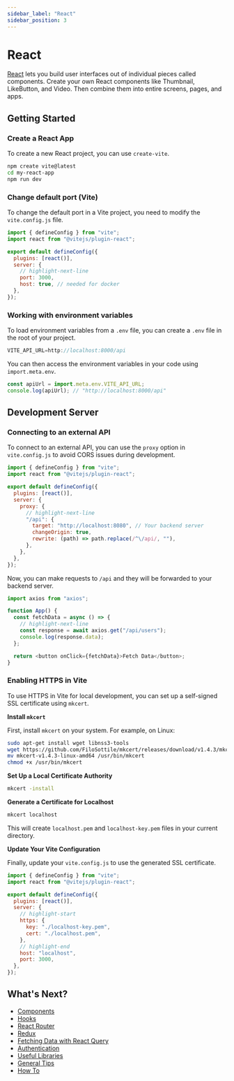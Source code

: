 ```yaml
---
sidebar_label: "React"
sidebar_position: 3
---
```


# React

[React](https://react.dev/) lets you build user interfaces out of individual pieces called components. Create your own React components like Thumbnail, LikeButton, and Video. Then combine them into entire screens, pages, and apps.

## Getting Started

### Create a React App

To create a new React project, you can use `create-vite`.

```bash
npm create vite@latest
cd my-react-app
npm run dev
```

### Change default port (Vite)

To change the default port in a Vite project, you need to modify the `vite.config.js` file.

```js title="vite.config.js"
import { defineConfig } from "vite";
import react from "@vitejs/plugin-react";

export default defineConfig({
  plugins: [react()],
  server: {
    // highlight-next-line
    port: 3000,
    host: true, // needed for docker
  },
});
```

### Working with environment variables

To load environment variables from a `.env` file, you can create a `.env` file in the root of your project.

```js title=".env"
VITE_API_URL=http://localhost:8000/api
```

You can then access the environment variables in your code using `import.meta.env`.

```javascript title="App.jsx"
const apiUrl = import.meta.env.VITE_API_URL;
console.log(apiUrl); // "http://localhost:8000/api"
```

## Development Server

### Connecting to an external API

To connect to an external API, you can use the `proxy` option in `vite.config.js` to avoid CORS issues during development.

```js title="vite.config.js"
import { defineConfig } from "vite";
import react from "@vitejs/plugin-react";

export default defineConfig({
  plugins: [react()],
  server: {
    proxy: {
      // highlight-next-line
      "/api": {
        target: "http://localhost:8080", // Your backend server
        changeOrigin: true,
        rewrite: (path) => path.replace(/^\/api/, ""),
      },
    },
  },
});
```

Now, you can make requests to `/api` and they will be forwarded to your backend server.

```javascript title="App.jsx"
import axios from "axios";

function App() {
  const fetchData = async () => {
    // highlight-next-line
    const response = await axios.get("/api/users");
    console.log(response.data);
  };

  return <button onClick={fetchData}>Fetch Data</button>;
}
```

### Enabling HTTPS in Vite

To use HTTPS in Vite for local development, you can set up a self-signed SSL certificate using `mkcert`.

**Install `mkcert`**

First, install `mkcert` on your system. For example, on Linux:

```bash
sudo apt-get install wget libnss3-tools
wget https://github.com/FiloSottile/mkcert/releases/download/v1.4.3/mkcert-v1.4.3-linux-amd64
mv mkcert-v1.4.3-linux-amd64 /usr/bin/mkcert
chmod +x /usr/bin/mkcert
```

**Set Up a Local Certificate Authority**

```bash
mkcert -install
```

**Generate a Certificate for Localhost**

```bash
mkcert localhost
```

This will create `localhost.pem` and `localhost-key.pem` files in your current directory.

**Update Your Vite Configuration**

Finally, update your `vite.config.js` to use the generated SSL certificate.

```js title="vite.config.js"
import { defineConfig } from "vite";
import react from "@vitejs/plugin-react";

export default defineConfig({
  plugins: [react()],
  server: {
    // highlight-start
    https: {
      key: "./localhost-key.pem",
      cert: "./localhost.pem",
    },
    // highlight-end
    host: "localhost",
    port: 3000,
  },
});
```

## What's Next?

- [Components](./components.mdx)
- [Hooks](./hooks.mdx)
- [React Router](./react_router.mdx)
- [Redux](./redux.mdx)
- [Fetching Data with React Query](./reactQuery.mdx)
- [Authentication](./authentication.mdx)
- [Useful Libraries](./usefull_libraries.mdx)
- [General Tips](./general.mdx)
- [How To](./how_to.mdx)
